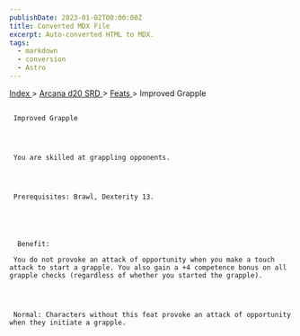 ```yaml
---
publishDate: 2023-01-02T00:00:00Z
title: Converted MDX File
excerpt: Auto-converted HTML to MDX.
tags:
  - markdown
  - conversion
  - Astro
---
```







[
      Index
     ](-index)
     >
     [
      Arcana d20 SRD
     ](arcana-d20-srd-index)
     >
     [
      Feats
     ](arcana-d20-srd-feats-index)
     > Improved Grapple
    





## 
     Improved Grapple
    



     You are skilled at grappling opponents.
    



     Prerequisites: Brawl, Dexterity 13.
    




      Benefit:
     
     You do not provoke an attack of opportunity when you make a touch attack to start a grapple. You also gain a +4 competence bonus on all grapple checks (regardless of whether you started the grapple).
    



     Normal: Characters without this feat provoke an attack of opportunity when they initiate a grapple.
    




